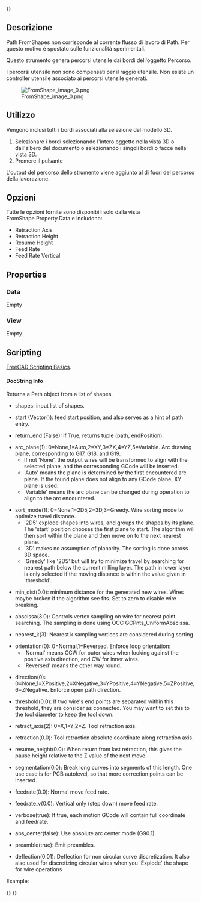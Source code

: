 <languages/>

<div class="mw-translate-fuzzy">
{{VeryImportantMessage|Per utilizzare questa funzionalità sperimentale bisogna [[Path_experimental/it|abilitare Experimental Features]]}}
</div>

{{UnfinishedDocu{{#translation:}}}}

{{Docnav
|[[CAM_Probe|Probe]]
|[[CAM_Copy|Copy]]
|[[CAM_Workbench|CAM]]
|IconL=CAM_Probe.svg
|IconR=CAM_Copy.svg
|IconC=Workbench_CAM.svg
}}

<div class="mw-translate-fuzzy">
{{GuiCommand/it|Name=Path FromShapes|Name/it=Da forme|Workbenches=[[Path Workbench/it|Path]]|MenuLocation=Path → Comandi parziali → Da forma|Shortcut=|SeeAlso=}}
</div>

<span id="Description"></span>
==Descrizione==

<div class="mw-translate-fuzzy">
Path FromShapes non corrisponde al corrente flusso di lavoro di Path. Per questo motivo è spostato sulle funzionalità sperimentali.
</div> 

<div class="mw-translate-fuzzy">
Questo strumento genera percorsi utensile dai bordi dell'oggetto Percorso.
</div> 

<div class="mw-translate-fuzzy">
I percorsi utensile non sono compensati per il raggio utensile. Non esiste un controller utensile associato ai percorsi utensile generati.
</div>

<div class="mw-translate-fuzzy">
[[File:FromShape image 0.png]]
</div>

<span id="Usage"></span>
==Utilizzo==

<div class="mw-translate-fuzzy">
Vengono inclusi tutti i bordi associati alla selezione del modello 3D.  
# Selezionare i bordi selezionando l'intero oggetto nella vista 3D o dall'albero del documento o selezionando i singoli bordi o facce nella vista 3D.
# Premere il pulsante {{KEY|[[Image:Path_Shape.svg |16px]] [[Path_Shape/it|Da forma]]}}
</div>

<div class="mw-translate-fuzzy">
L'output del percorso dello strumento viene aggiunto al di fuori del percorso della lavorazione.
</div>

<span id="Options"></span>
==Opzioni==

<div class="mw-translate-fuzzy">
Tutte le opzioni fornite sono disponibili solo dalla vista FromShape.Property.Data e includono:
*Retraction Axis
*Retraction Height
*Resume Height
*Feed Rate
*Feed Rate Vertical
</div>

==Properties==

===Data===

Empty

===View===

Empty

==Scripting==

{{Emphasis|See also:}} [[FreeCAD_Scripting_Basics|FreeCAD Scripting Basics]].

====DocString Info====

Returns a Path object from a list of shapes.

* shapes: input list of shapes.

* start (Vector()): feed start position, and also serves as a hint of path entry.

* return_end (False): if True, returns tuple (path, endPosition).

* arc_plane(1): 0=None,1=Auto,2=XY,3=ZX,4=YZ,5=Variable. Arc drawing plane, corresponding to G17, G18, and G19.
**If not 'None', the output wires will be transformed to align with the selected plane, and the corresponding GCode will be inserted.
**'Auto' means the plane is determined by the first encountered arc plane. If the found plane does not align to any GCode plane, XY plane is used.
**'Variable' means the arc plane can be changed during operation to align to the arc encountered.

* sort_mode(1): 0=None,1=2D5,2=3D,3=Greedy. Wire sorting mode to optimize travel distance.
**'2D5' explode shapes into wires, and groups the shapes by its plane. The 'start' position chooses the first plane to start. The algorithm will then sort within the plane and then move on to the next nearest plane.
**'3D' makes no assumption of planarity. The sorting is done across 3D space.
**'Greedy' like '2D5' but will try to minimize travel by searching for nearest path below the current milling layer. The path in lower layer is only selected if the moving distance is within the value given in 'threshold'.

* min_dist(0.0): minimum distance for the generated new wires. Wires maybe broken if the algorithm see fits. Set to zero to disable wire breaking.

* abscissa(3.0): Controls vertex sampling on wire for nearest point searching. The sampling is done using OCC GCPnts_UniformAbscissa.

* nearest_k(3): Nearest k sampling vertices are considered during sorting.

* orientation(0): 0=Normal,1=Reversed. Enforce loop orientation:
**'Normal' means CCW for outer wires when looking against the positive axis direction, and CW for inner wires.
**'Reversed' means the other way round.

* direction(0): 0=None,1=XPositive,2=XNegative,3=YPositive,4=YNegative,5=ZPositive,6=ZNegative. Enforce open path direction.

* threshold(0.0): If two wire's end points are separated within this threshold, they are consider as connected. You may want to set this to the tool diameter to keep the tool down.

* retract_axis(2): 0=X,1=Y,2=Z. Tool retraction axis.

* retraction(0.0): Tool retraction absolute coordinate along retraction axis.

* resume_height(0.0): When return from last retraction, this gives the pause height relative to the Z value of the next move.

* segmentation(0.0): Break long curves into segments of this length. One use case is for PCB autolevel, so that more correction points can be inserted.

* feedrate(0.0): Normal move feed rate.

* feedrate_v(0.0): Vertical only (step down) move feed rate.

* verbose(true): If true, each motion GCode will contain full coordinate and feedrate.

* abs_center(false): Use absolute arc center mode (G90.1).

* preamble(true): Emit preambles.

* deflection(0.01): Deflection for non circular curve discretization. It also also used for discretizing circular wires when you 'Explode' the shape for wire operations

Example:

{{Code|code=
shapes = [Box.Shape]
Path.fromShapes(shapes, start=Vector(), return_end=False, arc_plane=1, sort_mode=1, min_dist=0.0, abscissa=3.0, nearest_k=3, orientation=0, direction=0, threshold=0.0, retract_axis=2, retraction=0.0, resume_height=0.0, segmentation=0.0, feedrate=0.0, feedrate_v=0.0, verbose=True, abs_center=False, preamble=True, deflection=0.01)
}}


{{Docnav
|[[CAM_Probe|Probe]]
|[[CAM_Copy|Copy]]
|[[CAM_Workbench|CAM]]
|IconL=CAM_Probe.svg
|IconR=CAM_Copy.svg
|IconC=Workbench_CAM.svg
}}

{{CAM_Tools_navi{{#translation:}}}}
{{Userdocnavi{{#translation:}}}}